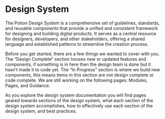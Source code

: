 # Design System


The Potion Design System is a comprehensive set of guidelines, standards, and reusable components that provide a unified and consistent framework for designing and building digital products. It serves as a central resource for designers, developers, and other stakeholders, offering a shared language and established patterns to streamline the creation process.

Before you get started, there are a few things we wanted to cover with you. The “Design Complete” section houses new or updated features and components, if something is in here then the design team is done but it hasn’t made it to code yet. The “In Progress” section is where we build new components, this means items in this section are not design complete or code complete. We are still working on the following pages: Modules, Pages, and Guidance.

As you explore the design system documentation you will find pages geared towards sections of the design system, what each section of the design system accomplishes, how to effectively use each section of the design system, and best practices.

<LinkCards>
  <LinkCard
    heading="Getting Started with Figma Templates"
    description="Learn how to use our Figma templates"
    link="/design/getting-started-with-figma-templates"
  />
  <LinkCard
    heading="Theme"
    description="Visual styles and properties"
    link="/design/theme"
  />
  <LinkCard
    heading="Components"
    description="Reusable building blocks of our design system"
    link="/design/components"
  />
</LinkCards>

